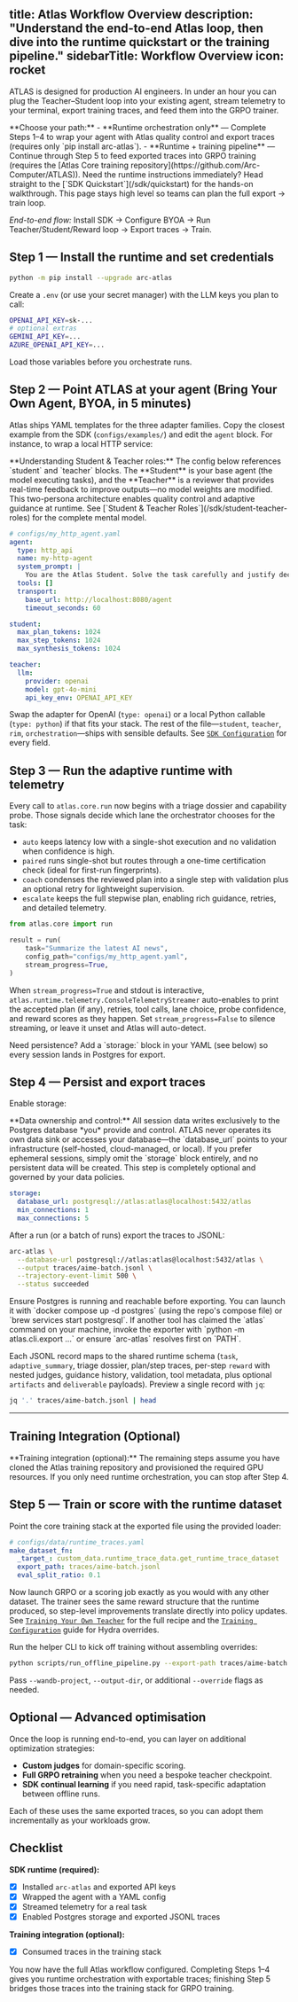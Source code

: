 title: Atlas Workflow Overview
description: "Understand the end-to-end Atlas loop, then dive into the runtime quickstart or the training pipeline."
sidebarTitle: Workflow Overview
icon: rocket
---

ATLAS is designed for production AI engineers. In under an hour you can plug the Teacher–Student loop into your existing agent, stream telemetry to your terminal, export training traces, and feed them into the GRPO trainer.

<Info>
**Choose your path:**
- **Runtime orchestration only** — Complete Steps 1–4 to wrap your agent with Atlas quality control and export traces (requires only `pip install arc-atlas`).
- **Runtime + training pipeline** — Continue through Step 5 to feed exported traces into GRPO training (requires the [Atlas Core training repository](https://github.com/Arc-Computer/ATLAS)).
</Info>

<Tip>
Need the runtime instructions immediately? Head straight to the [`SDK Quickstart`](/sdk/quickstart) for the hands-on walkthrough. This page stays high level so teams can plan the full export → train loop.
</Tip>

*End-to-end flow:* Install SDK → Configure BYOA → Run Teacher/Student/Reward loop → Export traces → Train.

## Step 1 — Install the runtime and set credentials

```bash
python -m pip install --upgrade arc-atlas
```

Create a `.env` (or use your secret manager) with the LLM keys you plan to call:

```bash
OPENAI_API_KEY=sk-...
# optional extras
GEMINI_API_KEY=...
AZURE_OPENAI_API_KEY=...
```

Load those variables before you orchestrate runs.

## Step 2 — Point ATLAS at your agent (Bring Your Own Agent, BYOA, in 5 minutes)

Atlas ships YAML templates for the three adapter families. Copy the closest example from the SDK (`configs/examples/`) and edit the `agent` block. For instance, to wrap a local HTTP service:

<Tip>
**Understanding Student & Teacher roles:** The config below references `student` and `teacher` blocks. The **Student** is your base agent (the model executing tasks), and the **Teacher** is a reviewer that provides real-time feedback to improve outputs—no model weights are modified. This two-persona architecture enables quality control and adaptive guidance at runtime. See [`Student & Teacher Roles`](/sdk/student-teacher-roles) for the complete mental model.
</Tip>

```yaml
# configs/my_http_agent.yaml
agent:
  type: http_api
  name: my-http-agent
  system_prompt: |
    You are the Atlas Student. Solve the task carefully and justify decisions.
  tools: []
  transport:
    base_url: http://localhost:8080/agent
    timeout_seconds: 60

student:
  max_plan_tokens: 1024
  max_step_tokens: 1024
  max_synthesis_tokens: 1024

teacher:
  llm:
    provider: openai
    model: gpt-4o-mini
    api_key_env: OPENAI_API_KEY
```

Swap the adapter for OpenAI (`type: openai`) or a local Python callable (`type: python`) if that fits your stack. The rest of the file—`student`, `teacher`, `rim`, `orchestration`—ships with sensible defaults. See [`SDK Configuration`](/sdk/configuration) for every field.

## Step 3 — Run the adaptive runtime with telemetry

Every call to `atlas.core.run` now begins with a triage dossier and capability probe. Those signals decide which lane the orchestrator chooses for the task:

- `auto` keeps latency low with a single-shot execution and no validation when confidence is high.
- `paired` runs single-shot but routes through a one-time certification check (ideal for first-run fingerprints).
- `coach` condenses the reviewed plan into a single step with validation plus an optional retry for lightweight supervision.
- `escalate` keeps the full stepwise plan, enabling rich guidance, retries, and detailed telemetry.

```python
from atlas.core import run

result = run(
    task="Summarize the latest AI news",
    config_path="configs/my_http_agent.yaml",
    stream_progress=True,
)
```

When `stream_progress=True` and stdout is interactive, `atlas.runtime.telemetry.ConsoleTelemetryStreamer` auto-enables to print the accepted plan (if any), retries, tool calls, lane choice, probe confidence, and reward scores as they happen. Set `stream_progress=False` to silence streaming, or leave it unset and Atlas will auto-detect.

<Note>
Need persistence? Add a `storage:` block in your YAML (see below) so every session lands in Postgres for export.
</Note>

## Step 4 — Persist and export traces

Enable storage:

<Note>
**Data ownership and control:** All session data writes exclusively to the Postgres database *you* provide and control. ATLAS never operates its own data sink or accesses your database—the `database_url` points to your infrastructure (self-hosted, cloud-managed, or local). If you prefer ephemeral sessions, simply omit the `storage` block entirely, and no persistent data will be created. This step is completely optional and governed by your data policies.
</Note>

```yaml
storage:
  database_url: postgresql://atlas:atlas@localhost:5432/atlas
  min_connections: 1
  max_connections: 5
```

After a run (or a batch of runs) export the traces to JSONL:

```bash
arc-atlas \
  --database-url postgresql://atlas:atlas@localhost:5432/atlas \
  --output traces/aime-batch.jsonl \
  --trajectory-event-limit 500 \
  --status succeeded
```

<Note>
Ensure Postgres is running and reachable before exporting. You can launch it with `docker compose up -d postgres` (using the repo's compose file) or `brew services start postgresql`.
</Note>

<Tip>
If another tool has claimed the `atlas` command on your machine, invoke the exporter with `python -m atlas.cli.export ...` or ensure `arc-atlas` resolves first on `PATH`.
</Tip>

Each JSONL record maps to the shared runtime schema (`task`, `adaptive_summary`, triage dossier, plan/step traces, per-step `reward` with nested judges, guidance history, validation, tool metadata, plus optional `artifacts` and `deliverable` payloads). Preview a single record with `jq`:

```bash
jq '.' traces/aime-batch.jsonl | head
```

---

## Training Integration (Optional)

<Note>
**Training integration (optional):** The remaining steps assume you have cloned the Atlas training repository and provisioned the required GPU resources. If you only need runtime orchestration, you can stop after Step 4.
</Note>

## Step 5 — Train or score with the runtime dataset

Point the core training stack at the exported file using the provided loader:

```yaml
# configs/data/runtime_traces.yaml
make_dataset_fn:
  _target_: custom_data.runtime_trace_data.get_runtime_trace_dataset
  export_path: traces/aime-batch.jsonl
  eval_split_ratio: 0.1
```

Now launch GRPO or a scoring job exactly as you would with any other dataset. The trainer sees the same reward structure that the runtime produced, so step-level improvements translate directly into policy updates. See [`Training Your Own Teacher`](/training/offline/grpo-training) for the full recipe and the [`Training Configuration`](/training/configuration) guide for Hydra overrides.

Run the helper CLI to kick off training without assembling overrides:

```bash
python scripts/run_offline_pipeline.py --export-path traces/aime-batch.jsonl
```

Pass `--wandb-project`, `--output-dir`, or additional `--override` flags as needed.

## Optional — Advanced optimisation

Once the loop is running end-to-end, you can layer on additional optimization strategies:

- **Custom judges** for domain-specific scoring.
- **Full GRPO retraining** when you need a bespoke teacher checkpoint.
- **SDK continual learning** if you need rapid, task-specific adaptation between offline runs.

Each of these uses the same exported traces, so you can adopt them incrementally as your workloads grow.

## Checklist

**SDK runtime (required):**
- [x] Installed `arc-atlas` and exported API keys
- [x] Wrapped the agent with a YAML config
- [x] Streamed telemetry for a real task
- [x] Enabled Postgres storage and exported JSONL traces

**Training integration (optional):**
- [x] Consumed traces in the training stack

You now have the full Atlas workflow configured. Completing Steps 1–4 gives you runtime orchestration with exportable traces; finishing Step 5 bridges those traces into the training stack for GRPO training.
